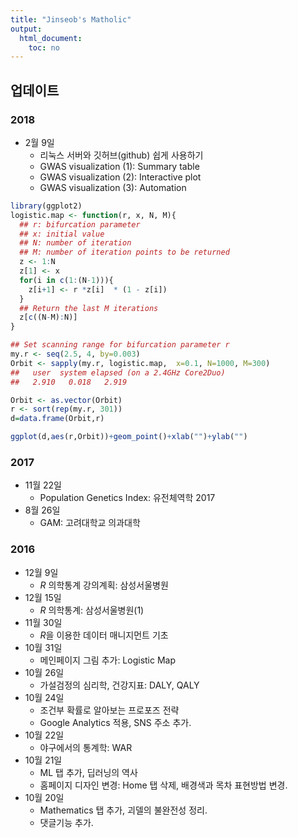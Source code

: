 ```yaml
---
title: "Jinseob's Matholic"
output: 
  html_document: 
    toc: no
---
```



## 업데이트{.tabset}


### 2018
* 2월 9일
    + 리눅스 서버와 깃허브(github) 쉽게 사용하기
    + GWAS visualization (1): Summary table
    + GWAS visualization (2): Interactive plot
    + GWAS visualization (3): Automation

```r
library(ggplot2)
logistic.map <- function(r, x, N, M){
  ## r: bifurcation parameter
  ## x: initial value
  ## N: number of iteration
  ## M: number of iteration points to be returned
  z <- 1:N
  z[1] <- x
  for(i in c(1:(N-1))){
    z[i+1] <- r *z[i]  * (1 - z[i])
  }
  ## Return the last M iterations 
  z[c((N-M):N)]
}

## Set scanning range for bifurcation parameter r
my.r <- seq(2.5, 4, by=0.003)
Orbit <- sapply(my.r, logistic.map,  x=0.1, N=1000, M=300)
##   user  system elapsed (on a 2.4GHz Core2Duo)
##   2.910   0.018   2.919 

Orbit <- as.vector(Orbit)
r <- sort(rep(my.r, 301))
d=data.frame(Orbit,r)

ggplot(d,aes(r,Orbit))+geom_point()+xlab("")+ylab("")
```

### 2017
* 11월 22일
    + Population Genetics Index: 유전체역학 2017


* 8월 26일
    + GAM: 고려대학교 의과대학


### 2016
* 12월 9일
    + *R* 의학통계 강의계획: 삼성서울병원
* 12월 15일
    + *R* 의학통계: 삼성서울병원(1)


* 11월 30일
    + *R*을 이용한 데이터 매니지먼트 기초


* 10월 31일
    + 메인페이지 그림 추가: Logistic Map
    
* 10월 26일
    + 가설검정의 심리학, 건강지표: DALY, QALY
    
* 10월 24일
    + 조건부 확률로 알아보는 프로포즈 전략
    + Google Analytics 적용, SNS 주소 추가. 

* 10월 22일
    + 야구에서의 통계학: WAR

* 10월 21일
    + ML 탭 추가, 딥러닝의 역사
    + 홈페이지 디자인 변경: Home 탭 삭제, 배경색과 목차 표현방법 변경.
 
* 10월 20일
    + Mathematics 탭 추가, 괴델의 불완전성 정리.
    + 댓글기능 추가.


  

